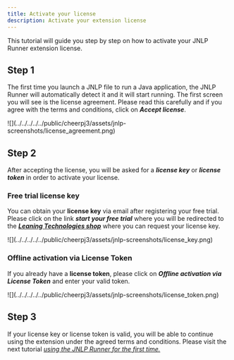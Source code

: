 ```yaml
---
title: Activate your license
description: Activate your extension license
---
```


This tutorial will guide you step by step on how to activate your JNLP Runner extension license.

## Step 1

The first time you launch a JNLP file to run a Java application, the JNLP Runner will automatically detect it and it will start running. The first screen you will see is the license agreement. Please read this carefully and if you agree with the terms and conditions, click on _**Accept license**_.

<div class="mx-24">
	![](../../../../../public/cheerpj3/assets/jnlp-screenshots/license_agreement.png)
</div>

## Step 2

After accepting the license, you will be asked for a _**license key**_ or _**license token**_ in order to activate your license.

### Free trial license key

You can obtain your **license key** via email after registering your free trial. Please click on the link _**start your free trial**_ where you will be redirected to the [_**Leaning Technologies shop**_](https://leaningtech.onfastspring.com/cheerpj-jnlp-runner) where you can request your license key.

<div class="mx-24">![](../../../../../public/cheerpj3/assets/jnlp-screenshots/license_key.png)</div>

### Offline activation via License Token

If you already have a **license token**, please click on _**Offline activation via License Token**_ and enter your valid token.

<div class="mx-24">
	![](../../../../../public/cheerpj3/assets/jnlp-screenshots/license_token.png)
</div>

## Step 3

If your license key or license token is valid, you will be able to continue using the extension under the agreed terms and conditions. Please visit the next tutorial [_using the JNLP Runner for the first time._](/cheerpj-jnlp-runner/getting-started/using-first-time)
